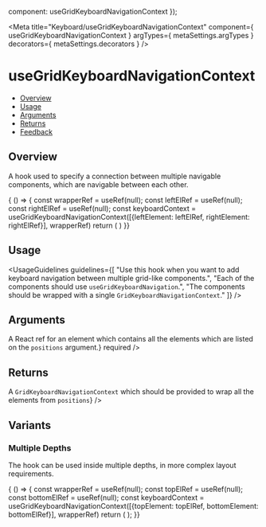 
  component: useGridKeyboardNavigationContext
});

<Meta 
  title="Keyboard/useGridKeyboardNavigationContext" 
  component={ useGridKeyboardNavigationContext } 
  argTypes={ metaSettings.argTypes }
  decorators={ metaSettings.decorators } 
  />

<!--- Component documentation -->

# useGridKeyboardNavigationContext

- [Overview](#overview)
- [Usage](#usage)
- [Arguments](#arguments)
- [Returns](#returns)
- [Feedback](#feedback)

## Overview

A hook used to specify a connection between multiple navigable components, which are navigable between each other.

<Canvas>
  <Story name="Overview">{
    () => {
      const wrapperRef = useRef(null);
      const leftElRef = useRef(null);
      const rightElRef = useRef(null);
      const keyboardContext = useGridKeyboardNavigationContext([{leftElement: leftElRef, rightElement: rightElRef}], wrapperRef)
      return (
        <GridKeyboardNavigationContext.Provider value={keyboardContext}>
          <Flex ref={wrapperRef}>
            <DummyNavigableGrid ref={leftElRef} itemsCount={15} numberOfItemsInLine={4} itemPrefix="L "/>
            <DummyNavigableGrid ref={rightElRef} itemsCount={7} numberOfItemsInLine={2} itemPrefix="R "/>
          </Flex>
        </GridKeyboardNavigationContext.Provider>
      )
  }}</Story>
</Canvas>

## Usage

<UsageGuidelines
  guidelines={[
    "Use this hook when you want to add keyboard navigation between multiple grid-like components.",
    "Each of the components should use `useGridKeyboardNavigation`.",
    "The components should be wrapped with a single `GridKeyboardNavigationContext`."
  ]}
/>


## Arguments
<FunctionArguments>
  <FunctionArgument 
    name="positions" 
    type="Array[ { topElement: React.MutableRefObject, bottomElement: React.MutableRefObject } | { leftElement: React.MutableRefObject, rightElement: React.MutableRefObject } ]"
    description="An array of relations between pairs of elements"
    required
  />
  <FunctionArgument 
    name="wrapperRef" 
    type="React.MutableRefObject"
    description={<>A React ref for an element which contains all the elements which are listed on the <code>positions</code> argument.</>}
    required
  />
</FunctionArguments>

## Returns

<FunctionArguments>
  <FunctionArgument 
    name="result" 
    type="Object"
    description={<>A <code>GridKeyboardNavigationContext</code> which should be provided to wrap all the elements from <code>positions</code></>}
  />
</FunctionArguments>

## Variants

### Multiple Depths
The hook can be used inside multiple depths, in more complex layout requirements.

<Canvas>
  <Story name="Multiple Depths">{
    () => {
      const wrapperRef = useRef(null);
      const topElRef = useRef(null);
      const bottomElRef = useRef(null);
      const keyboardContext = useGridKeyboardNavigationContext([{topElement: topElRef, bottomElement: bottomElRef}], wrapperRef)
      return (
      <GridKeyboardNavigationContext.Provider value={keyboardContext}>
        <Flex ref={wrapperRef} direction={Flex.directions.COLUMN}>
          <LayoutWithInnerKeyboardNavigation ref={topElRef} />
          <LayoutWithInnerKeyboardNavigation ref={bottomElRef} />
        </Flex>
      </GridKeyboardNavigationContext.Provider>
      );
  }}</Story>
</Canvas>
